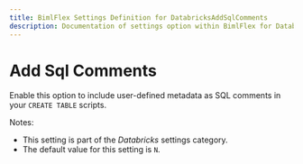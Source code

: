 ```yaml
---
title: BimlFlex Settings Definition for DatabricksAddSqlComments
description: Documentation of settings option within BimlFlex for DatabricksAddSqlComments
---
```

<head>
  <meta name="varigenceProduct" content="BimlFlex"></meta>
  <meta name="varigenceArticleType" content="Reference"></meta>
</head>

# Add Sql Comments

Enable this option to include user-defined metadata as SQL comments in your `CREATE TABLE` scripts.

Notes:

* This setting is part of the *Databricks* settings category.
* The default value for this setting is `N`.
